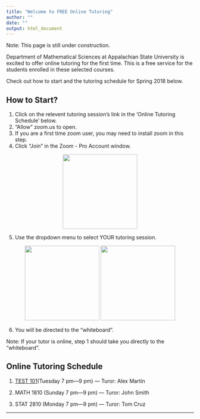 ```yaml
---
title: "Welcome to FREE Online Tutoring"
author: ""
date: ""
output: html_document
---
```

Note: This page is still under construction.

Department of Mathematical Sciences at Appalachian State University is excited to offer online tutoring for the first time. This is a free service for the students enrolled in these selected courses.

Check out how to start and the tutoring schedule for Spring 2018 below. 



## How to Start?
1. Click on the relevent tutoring session's link in the 'Online Tutoring Schedule' below.
2. "Allow" zoom.us to open.
3. If you are a first time zoom user, you may need to install zoom in this step.
4. Click "Join" in the Zoom - Pro Account window.

<div style="text-align:center">
<p float="center">
  <img src="./images/join.png" width="200" />

</p>
</div>

5. Use the dropdown menu to select YOUR tutoring session.

<div style="text-align:center">
<p float="center">
  <img src="./images/drop1.png" width="200" />
  <img src="./images/drop2.png" width="200" /> 

</p>
</div>

6. You will be directed to the "whiteboard".

Note: If your tutor is online, step 1 should take you directly to the "whiteboard".

## Online Tutoring Schedule

1. [TEST 101](https://appstate.zoom.us/j/569840173)(Tuesday 7 pm---9 pm) ---  Turor: Alex Martin

2. MATH 1810 (Sunday 7 pm---9 pm) ---  Turor: John Smith

3. STAT 2810 (Monday 7 pm---9 pm) ---  Turor: Tom Cruz




***



